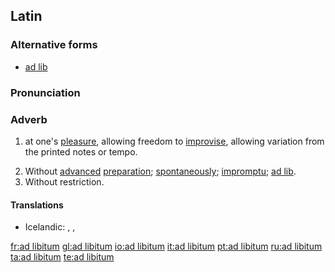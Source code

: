 ==Latin==
{{wikipedia}}

===Alternative forms===
* [[ad lib#Latin|ad lib]]

===Pronunciation===
{{rfp|lang=la}}

===Adverb===
{{infl|la|adverb|head=[[ad#Latin|ad]] [[libitum#Latin|libitum]]}}

# {{music|lang=la}} at one's [[pleasure]], allowing freedom to [[improvise]], allowing variation from the printed notes or tempo. 
# Without [[advance]]d [[preparation]]; [[spontaneously]]; [[impromptu]]; [[ad lib]].
# Without restriction.

====Translations====
{{trans-top|at one's pleasure}}
* Icelandic: {{t|is|eftir geðþótta}}, {{t|is|að eigin geðþótta}}, {{t|is|eftir vild}}
{{trans-mid}}
{{trans-bottom}}

[[fr:ad libitum]]
[[gl:ad libitum]]
[[io:ad libitum]]
[[it:ad libitum]]
[[pt:ad libitum]]
[[ru:ad libitum]]
[[ta:ad libitum]]
[[te:ad libitum]]